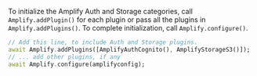 To initialize the Amplify Auth and Storage categories, call `Amplify.addPlugin()` for each plugin or pass all the plugins in `Amplify.addPlugins()`. To complete initialization, call `Amplify.configure()`.

```dart
// Add this line, to include Auth and Storage plugins.
await Amplify.addPlugins([AmplifyAuthCognito(), AmplifyStorageS3()]);
// ... add other plugins, if any
await Amplify.configure(amplifyconfig);
```
